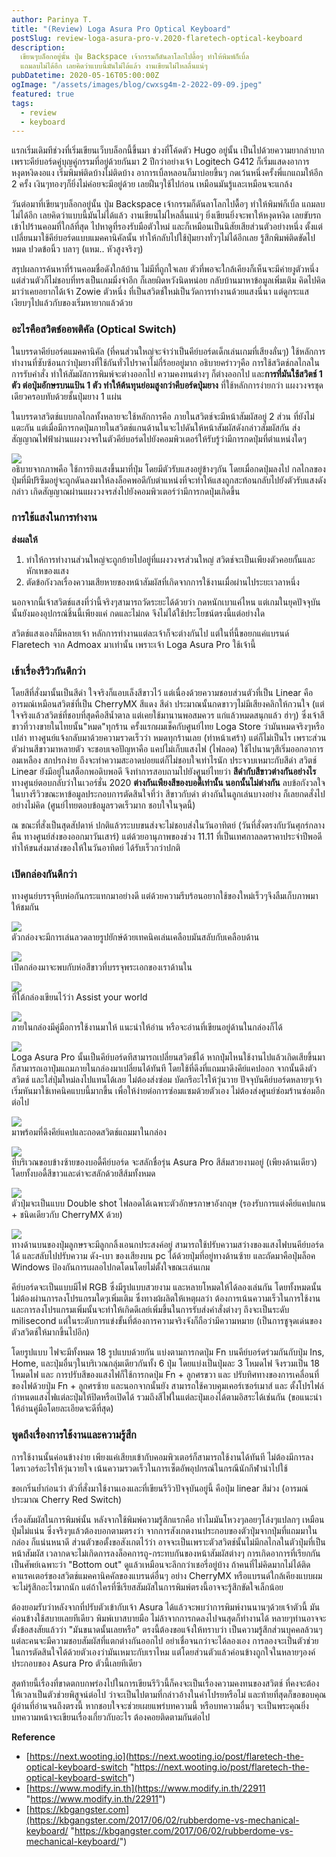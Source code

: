 ```yaml
---
author: Parinya T.
title: "(Review) Loga Asura Pro Optical Keyboard"
postSlug: review-loga-asura-pro-v.2020-flaretech-optical-keyboard
description:
  เขียนๆบล็อกอยู่นั้น ปุ่ม Backspace เจ้ากรรมก็ดันลาโลกไปดื้อๆ ทำให้พิมพ์ก็เบิ้ล
  แถมลบไม่ได้อีก เลยคิดว่าแบบนี้มันไม่ได้แล้ว งานเขียนไม่ไหลลื่นแน่ๆ
pubDatetime: 2020-05-16T05:00:00Z
ogImage: "/assets/images/blog/cwxsg4m-2-2022-09-09.jpeg"
featured: true
tags:
  - review
  - keyboard
---
```


แรกเริ่มเดิมทีช่วงที่เริ่มเขียนเว็บบล็อกนี้ขึ้นมา ช่วงที่โค้ดตัว Hugo อยู่นั้น เป็นไปด้วยความยากลำบาก เพราะคีย์บอร์ดคู่บุญคู่กรรมที่อยู่ด้วยกันมา 2 ปีกว่าอย่างเจ้า Logitech G412 ก็เริ่มแสดงอาการหงุดหงิดงอแง เริ่มพิมพ์ติดบ้างไม่ติดบ้าง อาการเบิ้ลหลอนก็มาบ่อยขึ้นๆ กดเว้นหนึ่งครั้งพี่แกแถมให้อีก 2 ครั้ง เงินๆทองๆก็ยิ่งไม่ค่อยจะมีอยู่ด้วย เลยฝืนๆใช้ไปก่อน เหมือนมันรู้และเหมือนจะแกล้ง

วันต่อมาที่เขียนๆบล็อกอยู่นั้น ปุ่ม Backspace เจ้ากรรมก็ดันลาโลกไปดื้อๆ ทำให้พิมพ์ก็เบิ้ล แถมลบไม่ได้อีก เลยคิดว่าแบบนี้มันไม่ได้แล้ว งานเขียนไม่ไหลลื่นแน่ๆ ยิ่งเขียนยิ่งจะพาให้หงุดหงิด เลยขับรถเข้าไปร้านคอมที่ใกล้ที่สุด ไปหาดูที่รองรับมือตัวใหม่ และก็เหมือนเป็นนิสัยเสียส่วนตัวอย่างหนึ่ง ตั้งแต่เปลี่ยนมาใช้คีย์บอร์ดแบบแมคคานิคัลนั้น ทำให้กลับไปใช้ปุ่มยางทั่วๆไม่ได้อีกเลย รู้สึกพิมพ์ติดขัดไปหมด ปวดข้อนิ้ว บลาๆ (แหม.. หัวสูงจริงๆ)

สรุปผลการค้นหาที่ร้านคอมชื่อดังใกล้บ้าน ไม่มีที่ถูกใจเลย ตัวที่พอจะใกล้เคียงก็เห็นจะมีค่ายงูตัวหนึ่ง แต่ส่วนตัวก็ไม่ชอบที่ทรงเป็นเกมมิ่งจ๋าอีก ก็เลยผิดหวังนิดหน่อย กลับบ้านมาหาข้อมูลเพิ่มเติม คิดไปคิดมาว่าเคยอยากได้เจ้า Zowie ตัวหนึ่ง ที่เป็นสวิตช์ใหม่เป็นวัดการทำงานด้วยแสงนี่นา แต่ดูกระแสเงียบๆไปแล้วกับของเริ่มหายากแล้วด้วย

### **อะไรคือสวิตช์ออพติคัล (Optical Switch)**

ในบรรดาคีย์บอร์ดแมคคานิคัล (ที่คนส่วนใหญ่จะจำว่าเป็นคีย์บอร์ดเด็กเล่นเกมที่เสียงลั่นๆ) ใช้หลักการทำงานที่ซับซ้อนกว่าปุ่มยางที่ใช้กันทั่วไปราคาไม่กี่ร้อยอยู่มาก อธิบายคร่าวๆคือ การใช้สวิตช์กลไกลในการรับคำสั่ง ทำให้สัมผัสการพิมพ์จะต่างออกไป ความคงทนต่างๆ ก็ต่างออกไป และ**การที่มันใช้สวิตช์ 1 ตัว ต่อปุ่มอักษรบนแป้น 1 ตัว ทำให้ต้นทุนย่อมสูงกว่าคีบอร์ดปุ่มยาง** ที่ใช้หลักการง่ายกว่า แผงวงจรชุดเดียวครอบทับด้วยชั้นปุ่มยาง 1 แผ่น

ในบรรดาสวิตช์แบบกลไกลทั้งหลายจะใช้หลักการคือ ภายในสวิตช์จะมีหน้าสัมผัสอยู่ 2 ส่วน ที่ยังไม่แตะกัน แต่เมื่อมีการกดปุ่มภายในสวิตช์แกนด้านในจะไปดันให้หน้าสัมผัสดังกล่าวสัมผัสกัน ส่งสัญญาณไฟฟ้าผ่านแผงวงจรในตัวคีย์บอร์ดไปยังคอมพิวเตอร์ให้รับรู้ว่ามีการกดปุ่มที่ตำแหน่งใดๆ

![](/assets/images/blog/image-52-2022-09-09.png)  
อธิบายจากภาพคือ ใช้การยิงแสงขึ้นมาที่ปุ่ม โดยมีตัวรับแสงอยู่ข้างๆกัน โดยเมื่อกดปุ่มลงไป กลไกลของปุ่มที่มีปริซึมอยู่จะถูกดันลงมาให้ลงล็อคพอดีกับตำแหน่งที่จะทำให้แสงถูกสะท้อนกลับไปยังตัวรับแสงดังกล่าว เกิดสัญญาณผ่านแผงวงจรส่งไปยังคอมพิวเตอร์ว่ามีการกดปุ่มเกิดขึ้น

### **การใช้แสงในการทำงาน**

**ส่งผลให้**

1. ทำให้การทำงานส่วนใหญ่จะถูกย้ายไปอยู่ที่แผงวงจรส่วนใหญ่ สวิตช์จะเป็นเพียงตัวคอยกั้นและหักเหของแสง
2. ตัดข้อกังวลเรื่องความเสียหายของหน้าสัมผัสที่เกิดจากการใช้งานเมื่อผ่านไประยะเวลาหนึ่ง

นอกจากนี้เจ้าสวิตช์แสงที่ว่านี้จริงๆสามารถวัดระยะได้ด้วยว่า กดหนักเบาแค่ไหน แต่เกมในยุคปัจจุบันนั้นยังมองอุปกรณ์ชิ้นนี้เพียงแค่ กดและไม่กด จึงไม่ได้ใช้ประโยชน์ตรงนี้แต่อย่างใด

สวิตช์แสงเองก็มีหลายเจ้า หลักการทำงานแต่ละเจ้าก็จะต่างกันไป แต่ในที่นี้ขอยกแค่แบรนด์ Flaretech จาก Admoax มาเท่านั้น เพราะเจ้า Loga Asura Pro ใช้เจ้านี้

### **เข้าเรื่องรีวิวกันดีกว่า**

โดยสีที่สั่งมานั้นเป็นสีดำ ใจจริงก็แอบเล็งสีขาวไว้ แต่เนื่องด้วยความชอบส่วนตัวที่เป็น Linear คืออารมณ์เหมือนสวิตช์ที่เป็น CherryMX สีแดง สีดำ ประมาณนั้นกดขาวๆไม่มีเสียงคลิกให้กวนใจ (แต่ใจจริงแล้วสวิตช์ที่ชอบที่สุดคือสีน้ำตาล แต่เคยใช้มานานพอสมควร แก่แล้วหมดสนุกแล้ว ฮ่าๆ) ซึ่งเจ้าสีขาวที่วางขายในไทยนั้น"หมด"ทุกร้าน ครั้งแรกผมเช็คกับศูนย์ไทย Loga Store ว่ามันหมดจริงๆหรือเปล่า ทางศูนย์แจ้งกลับมาด้วยความรวดเร็วว่า หมดทุกร้านเลย (ทำหน้าเศร้า) แต่ก็ไม่เป็นไร เพราะส่วนตัวผ่านสีขาวมาหลายตัว จะชอบเจอปัญหาคือ แคปไม่เก็บแสงไฟ (ไฟลอด) ใช้ไปนานๆสีเริ่มออกอาการอมเหลือง สกปรกง่าย ถึงจะทำความสะอาดบ่อยแต่ก็ไม่ชอบใจเท่าไรนัก ประจวบเหมาะกับสีดำ สวิตช์ Linear ยังมีอยู่ในสต็อกพอดิบพอดี จึงทำการสอบถามไปยังศูนย์ไทยว่า **สีดำกับสีขาวต่างกันอย่างไร** ทางศูนย์ตอบกลับว่าในเวอร์ชั่น 2020 **ต่างกันเพียงสีของบอดี้เท่านั้น นอกนั้นไม่ต่างกัน** ลบข้อกังวลใจในบางรีวิวขณะหาข้อมูลประกอบการตัดสินใจที่ว่า สีขาวกับดำ ต่างกันในลูกเล่นบางอย่าง ก็เลยกดสั่งไปอย่างไม่คิด (ศูนย์ไทยตอบข้อมูลรวดเร็วมาก ชอบใจในจุดนี้)

ณ ขณะที่สั่งเป็นสุดสัปดาห์ ปกติแล้วระบบขนส่งจะไม่ชอบส่งในวันอาทิตย์ (วันที่สั่งตรงกับวันศุกร์กลางคืน ทางศูนย์ส่งของออกมาวันเสาร์) แต่ด้วยอานุภาพของช่วง 11.11 ที่เป็นเทศกาลลดราคาประจำปีพอดี ทำให้ขนส่งมาส่งของให้ในวันอาทิตย์ ได้รับเร็วกว่าปกติ

### **เปิดกล่องกันดีกว่า**

ทางศูนย์บรรจุหีบห่อกันกระแทกมาอย่างดี แต่ด้วยความรีบร้อนอยากใช้ของใหม่เร็วๆจึงลืมเก็บภาพมาให้ชมกัน

![](/assets/images/blog/image-53-2022-09-09.png)  
ตัวกล่องจะมีการเล่นลวดลายรูปยักษ์ด้วยเทคนิคเล่นเคลือบมันสลับกับเคลือบด้าน

![](/assets/images/blog/image-54-2022-09-09.png)  
เปิดกล่องมาจะพบกับห่อสีขาวที่บรรจุพระเอกของเราด้านใน

![](/assets/images/blog/image-55-2022-09-09.png)  
ที่ใต้กล่องเขียนไว้ว่า Assist your world

![](/assets/images/blog/image-56-2022-09-09.png)  
ภายในกล่องมีคู่มือการใช้งานมาให้ แนะนำให้อ่าน หรือจะอ่านที่เขียนอยู่ด้านในกล่องก็ได้

![](/assets/images/blog/image-57-2022-09-09.png)  
Loga Asura Pro นั้นเป็นคีย์บอร์ดทีสามารถเปลี่ยนสวิตช์ได้ หากปุ่มไหนใช้งานไปแล้วเกิดเสียขึ้นมาก็สามารถเอาปุ่มแถมภายในกล่องมาเปลี่ยนได้ทันที โดยใช้ที่ดึงที่แถมมาดึงคีย์แคปออก จากนั้นดึงตัวสวิตช์ และใส่ปุ่มใหม่ลงไปแทนได้เลย ไม่ต้องส่งซ่อม บัดกรีอะไรให้วุ่นวาย ปัจจุบันคีย์บอร์ดหลายๆเจ้าเริ่มหันมาใช้เทคนิคแบบนี้มากขึ้น เพื่อให้ง่ายต่อการซ่อมแซมด้วยตัวเอง ไม่ต้องส่งศูนย์ซ่อมร้านซ่อมอีกต่อไป

![](/assets/images/blog/image-58-2022-09-09.png)  
มาพร้อมที่ดึงคีย์แคปและถอดสวิตช์แถมมาในกล่อง

![](/assets/images/blog/image-59-2022-09-09.png)  
ที่บริเวณขอบข้างซ้ายของบอดี้คีย์บอร์ด จะสลักชื่อรุ่น Asura Pro สีส้มสวยงามอยู่ (เพียงด้านเดียว) โดยทั้งบอดี้สีขาวและดำจะสลักด้วยสีส้มทั้งหมด

![](/assets/images/blog/image-60-2022-09-09.png)  
ตัวปุ่มจะเป็นแบบ Double shot ไฟลอดได้เฉพาะตัวอักษรภาษาอังกฤษ (รองรับการแต่งคีย์แคปแกน + ชนิดเดียวกับ CherryMX ด้วย)

![](/assets/images/blog/image-61-2022-09-09.png)  
ทางด้านบนของปุ่มลูกษรจะมีลูกกลิ้งเอนกประสงค์อยู่ สามารถใช้ปรับความสว่างของแสงไฟบนคีย์บอร์ดได้ และสลับไปปรับความ ดัง-เบา ของเสียงบน pc ได้ด้วยปุ่มที่อยู่ทางด้านซ้าย และถัดมาคือปุ่มล็อค Windows ป้องกันการเผลอไปกดโดนโดยไม่ตั้งใจขณะเล่นเกม

คีย์บอร์ดจะเป็นแบบมีไฟ RGB ซึ่งมีรูปแบบสวยงาม และหลายโหมดให้ได้ลองเล่นกัน โดยทั้งหมดนั้นไม่ต้องผ่านการลงโปรแกรมใดๆเพิ่มเติม ซึ่งทางผ้ผลิตให้เหตุผลว่า ต้องการเน้นความเร็วในการใช้งาน และการลงโปรแกรมเพิ่มนั้นจะทำให้เกิดดีเลย์เพิ่มขึ้นในการรับส่งคำสั่งต่างๆ ถึงจะเป็นระดับ milisecond แต่ในระดับการแข่งขั้นที่ต้องการความจริงจังก็ถือว่ามีความหมาย (เป็นการชูจุดเด่นของตัวสวิตช์ให้มากขึ้นไปอีก)

โดยรูปแบบ ไฟจะมีทั้งหมด 18 รูปแบบด้วยกัน แบ่งตามการกดปุ่ม Fn บนคีย์บอร์ดร่วมกันกับปุ่ม Ins, Home, และปุ่มอื่นๆในบริเวณกลุ่มเดียวกันทั้ง 6 ปุ่ม โดยแบ่งเป็นปุ่มละ 3 โหมดไฟ จึงรวมเป็น 18 โหมดไฟ และ การปรับสีของแสงไฟก็ใช้การกดปุ่ม Fn + ลูกศรขวา และ ปรับทิศทางของการเคลื่อนที่ของไฟด้วยปุ่ม Fn + ลูกศรซ้าย และนอกจากนั้นยัง สามารถใช้ควบคุมเคอร์เซอร์เมาส์ และ ตั้งโปรไฟล์กำหนดแสงไฟแต่ละปุ่มให้ปิดหรือเปิดได้ รวมถึงสีไฟในแต่ละปุ่มเองได้ตามอิสระได้เช่นกัน (ขอแนะนำให้อ่านคู่มือโดยละเอียดจะดีที่สุด)

### **พูดถึงเรื่องการใช้งานและความรู้สึก**

การใช้งานนั้นค่อนข้างง่าย เพียงแค่เสียบเข้ากับคอมพิวเตอร์ก็สามารถใช้งานได้ทันที ไม่ต้องมีการลงไดรเวอร์อะไรให้วุ่นวายใจ เน้นความรวดเร็วในการเซ็ตอัพอุปกรณ์ในกรณีนักกีฬานำไปใช้

ขอเกริ่นย้ำก่อนว่า ตัวที่สั่งมาใช้งานเองและที่เขียนรีวิวปัจจุบันอยู่นี้ คือปุ่ม linear สีม่วง (อารมณ์ประมาณ Cherry Red Switch)

เรื่องสัมผัสในการพิมพ์นั้น หลังจากใช้พิมพ์ความรู้สึกแรกคือ ทำไมมันโหวงๆลอยๆโล่งๆแปลกๆ เหมือนปุ่มไม่แน่น ซึ่งจริงๆแล้วต้องบอกตามตรงว่า จากการสังเกตงานประกอบของตัวปุ่มจากปุ่มที่แถมมาในกล่อง ก็แน่นหนาดี ส่วนตัวขอตั้งขอสังเกตไว้ว่า อาจจะเป็นเพราะตัวสวิตช์นั้นไม่มีกลไกลในตัวปุ่มที่เป็นหน้าสัมผัส เวลากดจะไม่เกิดการลงล็อคการถู-กระทบกันของหน้าสัมผัสต่างๆ การเกิดอาการที่เรียกกันเป็นศัพย์เฉพาะว่า "Bottom out" ดูแล้วเหมือนจะลึกกว่าเชอรี่อยู่บ้าง ถ้าคนที่ไม่คิดมากไม่ได้ติดคาแรคเตอร์ของสวิตช์แมคคานิคคัลของแบรนด์อื่นๆ อย่าง CherryMX หรือแบรนด์ใกล้เคียงแบบผมจะไม่รู้สึกอะไรมากนัก แต่ถ้าใครที่ซีเรียสสัมผัสในการพิมพ์ตรงนี้อาจจะรู้สึกขัดใจเล็กน้อย

ต้องยอมรับว่าหลังจากที่ปรับตัวเข้ากับเจ้า Asura ได้แล้วจะพบว่าการพิมพ์งานนานๆด้วยเจ้าตัวนี้ มันค่อนข้างใช้สบายเลยทีเดียว พิมพ์เบาสบายมือ ไม่ล้าจากการกดลงไปจนสุดก็ทำงานได้ หลายๆท่านอาจจะตั้งข้อสงสัยแล้วว่า "มันขนาดนั้นเลยหรือ" ตรงนี้ต้องขอแจ้งให้ทราบว่า เป็นความรู้สึกส่วนบุคคลล้วนๆ แต่ละคนจะมีความชอบสัมผัสที่แตกต่างกันออกไป อย่าเชื่อจนกว่าจะได้ลองเอง การลองจะเป็นตัวช่วยในการตัดสินใจได้ด้วยตัวเองว่ามันเหมาะกับเราไหม แต่โดยส่วนตัวแล้วค่อนข้างถูกใจในหลายๆองค์ประกอบของ Asura Pro ตัวนี้เลยทีเดียว

สุดท้ายนี้เรื่องที่ขาดตกบกพร่องไปในการเขียนรีวิวนี้ก็คงจะเป็นเรื่องความคงทนของสวิตช์ ที่คงจะต้องให้เวลาเป็นตัวช่วยพิสูจน์ต่อไป ว่าจะเป็นไปตามที่กล่าวอ้างในคำโปรยหรือไม่ และท้ายที่สุดก็ขอขอบคุณผู้อ่านที่อ่านจนถึงตรงนี้ หากชอบใจจะช่วยเผยแพร่บทความนี้ หรือบทความอื่นๆ จะเป็นพระคุณยิ่ง บทความหน้าจะเขียนเรื่องเกี่ยวกับอะไร ต้องคอยติดตามกันต่อไป

**Reference**

- [https://next.wooting.io](https://next.wooting.io/post/flaretech-the-optical-keyboard-switch "https://next.wooting.io/post/flaretech-the-optical-keyboard-switch")
- [https://www.modify.in.th](https://www.modify.in.th/22911 "https://www.modify.in.th/22911")
- [https://kbgangster.com](https://kbgangster.com/2017/06/02/rubberdome-vs-mechanical-keyboard/ "https://kbgangster.com/2017/06/02/rubberdome-vs-mechanical-keyboard/")
